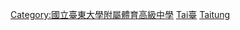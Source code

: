 [[Category:國立臺東大學附屬體育高級中學|Category:國立臺東大學附屬體育高級中學]]
[[Category:台灣國立普通型高級中等學校校友|Tai臺]]
[[Category:臺東縣中學校友|Taitung]]